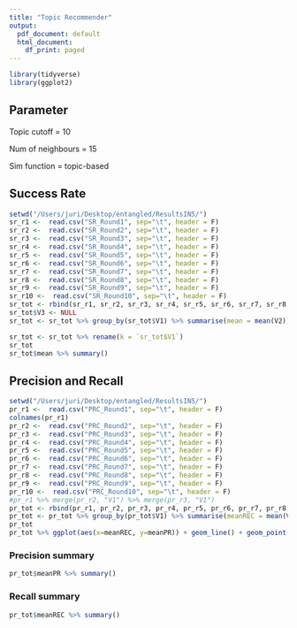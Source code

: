 ```yaml
---
title: "Topic Recommender"
output:
  pdf_document: default
  html_document: 
    df_print: paged
---
```


```r
library(tidyverse)
library(ggplot2)
```
## Parameter

Topic cutoff = 10

Num of neighbours = 15

Sim function = topic-based

## Success Rate
```r
setwd("/Users/juri/Desktop/entangled/ResultsIN5/")
sr_r1 <-  read.csv("SR_Round1", sep="\t", header = F)
sr_r2 <-  read.csv("SR_Round2", sep="\t", header = F)
sr_r3 <-  read.csv("SR_Round3", sep="\t", header = F)
sr_r4 <-  read.csv("SR_Round4", sep="\t", header = F)
sr_r5 <-  read.csv("SR_Round5", sep="\t", header = F)
sr_r6 <-  read.csv("SR_Round6", sep="\t", header = F)
sr_r7 <-  read.csv("SR_Round7", sep="\t", header = F)
sr_r8 <-  read.csv("SR_Round8", sep="\t", header = F)
sr_r9 <-  read.csv("SR_Round9", sep="\t", header = F)
sr_r10 <-  read.csv("SR_Round10", sep="\t", header = F)
sr_tot <- rbind(sr_r1, sr_r2, sr_r3, sr_r4, sr_r5, sr_r6, sr_r7, sr_r8, sr_r9, sr_r10)
sr_tot$V3 <- NULL
sr_tot <- sr_tot %>% group_by(sr_tot$V1) %>% summarise(mean = mean(V2))

sr_tot <- sr_tot %>% rename(k = `sr_tot$V1`)
sr_tot
sr_tot$mean %>% summary()
```
## Precision and Recall
``` r
setwd("/Users/juri/Desktop/entangled/ResultsIN5/")
pr_r1 <-  read.csv("PRC_Round1", sep="\t", header = F)
colnames(pr_r1)
pr_r2 <-  read.csv("PRC_Round2", sep="\t", header = F)
pr_r3 <-  read.csv("PRC_Round3", sep="\t", header = F)
pr_r4 <-  read.csv("PRC_Round4", sep="\t", header = F)
pr_r5 <-  read.csv("PRC_Round5", sep="\t", header = F)
pr_r6 <-  read.csv("PRC_Round6", sep="\t", header = F)
pr_r7 <-  read.csv("PRC_Round7", sep="\t", header = F)
pr_r8 <-  read.csv("PRC_Round8", sep="\t", header = F)
pr_r9 <-  read.csv("PRC_Round9", sep="\t", header = F)
pr_r10 <-  read.csv("PRC_Round10", sep="\t", header = F)
#pr_r1 %>% merge(pr_r2, "V1") %>% merge(pr_r3, "V1")
pr_tot <- rbind(pr_r1, pr_r2, pr_r3, pr_r4, pr_r5, pr_r6, pr_r7, pr_r8, pr_r9, pr_r10)
pr_tot <- pr_tot %>% group_by(pr_tot$V1) %>% summarise(meanREC = mean(V2), meanPR = mean(V3)) %>% rename(k = `pr_tot$V1`)
pr_tot
pr_tot %>% ggplot(aes(x=meanREC, y=meanPR)) + geom_line() + geom_point()
```

### Precision summary

``` r
pr_tot$meanPR %>% summary()
```

### Recall summary

``` r
pr_tot$meanREC %>% summary()
```

